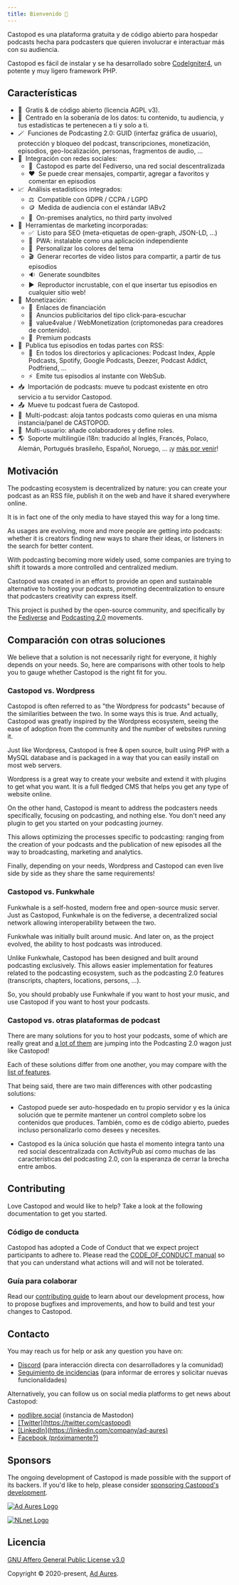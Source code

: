 ```yaml
---
title: Bienvenido 👋
---
```



Castopod es una plataforma gratuita y de código abierto para hospedar podcasts
hecha para podcasters que quieren involucrar e interactuar más con su audiencia.

Castopod es fácil de instalar y se ha desarrollado sobre
[CodeIgniter4](https://codeigniter.com/), un potente y muy ligero framework PHP.

<LinkCard title="Instalación" href="./getting-started/install" />

## Características

- 🌱  Gratis & de código abierto (licencia AGPL v3).
- 🔐  Centrado en la soberanía de los datos: tu contenido, tu audiencia, y
  tus estadísticas te pertenecen a ti y solo a ti.
- 🪄  Funciones de Podcasting 2.0: GUID (interfaz gráfica de usuario),
  protección y bloqueo del podcast, transcripciones, monetización, episodios,
  geo-localización, personas, fragmentos de audio, …
- 💬  Integración con redes sociales:
  - 🚀  Castopod es parte del Fediverso, una red social descentralizada
  - ❤️  Se puede crear mensajes, compartir, agregar a favoritos y comentar
    en episodios
- 📈  Análisis estadísticos integrados:
  - ⚖️  Compatible con GDPR / CCPA / LGPD
  - 🪙  Medida de audiencia con el estándar IABv2
  - 🏡  On-premises analytics, no third party involved
- 📢  Herramientas de marketing incorporadas:
  - ✅  Listo para SEO (meta-etiquetas de open-graph, JSON-LD, …)
  - 📱  PWA: instalable como una aplicación independiente
  - 🎨  Personalizar los colores del tema
  - 🎬  Generar recortes de vídeo listos para compartir, a partir de tus
    episodios
  - 🔉  Generate soundbites
  - ▶️  Reproductor incrustable, con el que insertar tus episodios en
    cualquier sitio web!
- 💸  Monetización:
  - 🔗  Enlaces de financiación
  - 📲  Anuncios publicitarios del tipo click-para-escuchar
  - 🤝  value4value / WebMonetization (criptomonedas para creadores de
    contenido).
  - 💎  Premium podcasts
- 📡  Publica tus episodios en todas partes con RSS:
  - 📱  En todos los directorios y aplicaciones: Podcast Index, Apple
    Podcasts, Spotify, Google Podcasts, Deezer, Podcast Addict, Podfriend, …
  - ⚡  Emite tus episodios al instante con WebSub.
- 📥  Importación de podcasts: mueve tu podcast existente en otro servicio
  a tu servidor Castopod.
- 📤  Mueve tu podcast fuera de Castopod.
- 🔀  Multi-podcast: aloja tantos podcasts como quieras en una misma
  instancia/panel de CASTOPOD.
- 👥  Multi-usuario: añade colaboradores y define roles.
- 🌎  Soporte multilingüe i18n: traducido al Inglés, Francés, Polaco,
  Alemán, Portugués brasileño, Español, Noruego, … ¡y
  [más por venir](https://translate.castopod.org)!

## Motivación

The podcasting ecosystem is decentralized by nature: you can create your podcast
as an RSS file, publish it on the web and have it shared everywhere online.

It is in fact one of the only media to have stayed this way for a long time.

As usages are evolving, more and more people are getting into podcasts: whether
it is creators finding new ways to share their ideas, or listeners in the search
for better content.

With podcasting becoming more widely used, some companies are trying to shift it
towards a more controlled and centralized medium.

Castopod was created in an effort to provide an open and sustainable alternative
to hosting your podcasts, promoting decentralization to ensure that podcasters
creativity can express itself.

This project is pushed by the open-source community, and specifically by the
[Fediverse](https://fediverse.party/en/fediverse/) and
[Podcasting 2.0](https://podcastindex.org/) movements.

## Comparación con otras soluciones

We believe that a solution is not necessarily right for everyone, it highly
depends on your needs. So, here are comparisons with other tools to help you to
gauge whether Castopod is the right fit for you.

### Castopod vs. Wordpress

Castopod is often referred to as "the Wordpress for podcasts" because of the
similarities between the two. In some ways this is true. And actually, Castopod
was greatly inspired by the Wordpress ecosystem, seeing the ease of adoption
from the community and the number of websites running it.

Just like Wordpress, Castopod is free & open source, built using PHP with a
MySQL database and is packaged in a way that you can easily install on most web
servers.

Wordpress is a great way to create your website and extend it with plugins to
get what you want. It is a full fledged CMS that helps you get any type of
website online.

On the other hand, Castopod is meant to address the podcasters needs
specifically, focusing on podcasting, and nothing else. You don't need any
plugin to get you started on your podcasting journey.

This allows optimizing the processes specific to podcasting: ranging from the
creation of your podcasts and the publication of new episodes all the way to
broadcasting, marketing and analytics.

Finally, depending on your needs, Wordpress and Castopod can even live side by
side as they share the same requirements!

### Castopod vs. Funkwhale

Funkwhale is a self-hosted, modern free and open-source music server. Just as
Castopod, Funkwhale is on the fediverse, a decentralized social network allowing
interoperability between the two.

Funkwhale was initially built around music. And later on, as the project
evolved, the ability to host podcasts was introduced.

Unlike Funkwhale, Castopod has been designed and built around podcasting
exclusively. This allows easier implementation for features related to the
podcasting ecosystem, such as the podcasting 2.0 features (transcripts,
chapters, locations, persons, …).

So, you should probably use Funkwhale if you want to host your music, and use
Castopod if you want to host your podcasts.

### Castopod vs. otras plataformas de podcast

There are many solutions for you to host your podcasts, some of which are really
great and [a lot of them](https://podcastindex.org/apps) are jumping into the
Podcasting 2.0 wagon just like Castopod!

Each of these solutions differ from one another, you may compare with the
[list of features](#features).

That being said, there are two main differences with other podcasting solutions:

- Castopod puede ser auto-hospedado en tu propio servidor y es la única solución
  que te permite mantener un control completo sobre los contenidos que produces. También, como es de código abierto, puedes incluso personalizarlo como desees
  y necesites.

- Castopod es la única solución que hasta el momento integra tanto una red
  social descentralizada con ActivityPub así como muchas de las características
  del podcasting 2.0, con la esperanza de cerrar la brecha entre ambos.

## Contributing

Love Castopod and would like to help? Take a look at the following documentation
to get you started.

### Código de conducta

Castopod has adopted a Code of Conduct that we expect project participants to
adhere to. Please read the
[CODE_OF_CONDUCT manual](https://code.castopod.org/adaures/castopod/-/blob/beta/CODE_OF_CONDUCT.md)
so that you can understand what actions will and will not be tolerated.

### Guía para colaborar

Read our [contributing guide](../contributing/guidelines.md) to learn about our
development process, how to propose bugfixes and improvements, and how to build
and test your changes to Castopod.

## Contacto

You may reach us for help or ask any question you have on:

- [Discord](https://castopod.org/discord) (para interacción directa con
  desarrolladores y la comunidad)
- [Seguimiento de incidencias](https://code.castopod.org/adaures/castopod/-/issues)
  (para informar de errores y solicitar nuevas funcionalidades)

Alternatively, you can follow us on social media platforms to get news about
Castopod:

- [podlibre.social](https://podlibre.social/@castopod) (instancia de Mastodon)
- [\[Twitter\](https://twitter.com/castopod)](https://twitter.com/castopod)
- [\[LinkedIn\](https://linkedin.com/company/ad-aures)](https://linkedin.com/company/castopod)
- [Facebook (próximamente?)](https://www.facebook.com/castopod)

## Sponsors

The ongoing development of Castopod is made possible with the support of its
backers. If you'd like to help, please consider
[sponsoring Castopod's development](https://opencollective.com/castopod/contribute).

[![Ad Aures Logo](../../../assets/images/sponsors/adaures.svg)](https://adaures.com/)

[![NLnet Logo](../../../assets/images/sponsors/nlnet.svg)](https://nlnet.nl/)

## Licencia

[GNU Affero General Public License v3.0](https://choosealicense.com/licenses/agpl-3.0/)

Copyright © 2020-present, [Ad Aures](https://adaures.com/).

